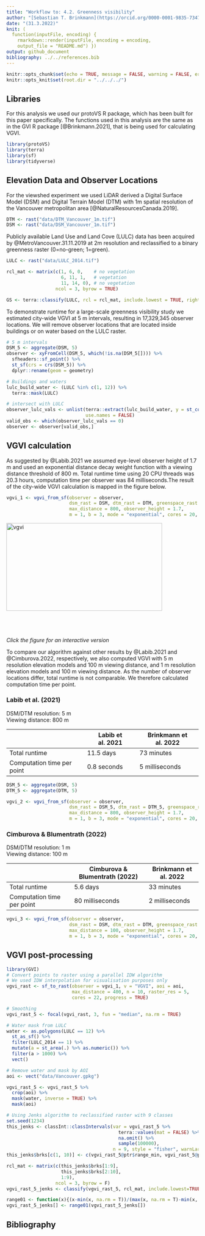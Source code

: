 ```yaml
---
title: "Workflow to: 4.2. Greenness visibility"
author: "[Sebastian T. Brinkmann](https://orcid.org/0000-0001-9835-7347)"
date: "(31.3.2022)"
knit: (
  function(inputFile, encoding) {
    rmarkdown::render(inputFile, encoding = encoding,
    output_file = "README.md") })
output: github_document
bibliography: ../../references.bib  
---
```


```r
knitr::opts_chunk$set(echo = TRUE, message = FALSE, warning = FALSE, error = FALSE, eval = FALSE)
knitr::opts_knit$set(root.dir = "../../../")
```

## Libraries

For this analysis we used our protoVS R package, which has been built for this paper specifically. The functions used in this analysis are the same as in the GVI R package [@Brinkmann.2021], that is being used for calculating VGVI.

```r
library(protoVS)
library(terra)
library(sf)
library(tidyverse)
```

## Elevation Data and Observer Locations

For the viewshed experiment we used LiDAR derived a Digital Surface Model (DSM) and Digital Terrain Model (DTM) with 1m spatial resolution of the Vancouver metropolitan area [@NaturalResourcesCanada.2019].

```r
DTM <- rast("data/DTM_Vancouver_1m.tif")
DSM <- rast("data/DSM_Vancouver_1m.tif")
```

Publicly available Land Use and Land Cove (LULC) data has been acquired by @MetroVancouver.31.11.2019 at 2m resolution and reclassified to a binary greenness raster (0=no-green; 1=green).

```r
LULC <- rast("data/LULC_2014.tif")

rcl_mat <- matrix(c(1, 6, 0,    # no vegetation
                    6, 11, 1,   # vegetation
                    11, 14, 0), # no vegetation
                  ncol = 3, byrow = TRUE)

GS <- terra::classify(LULC, rcl = rcl_mat, include.lowest = TRUE, right = FALSE)
```

To demonstrate runtime for a large-scale greenness visibility study we estimated city-wide VGVI at 5 m intervals, resulting in 17,329,345 observer locations. We will remove observer locations that are located inside buildings or on water based on the LULC raster.

```r
# 5 m intervals
DSM_5 <- aggregate(DSM, 5)
observer <- xyFromCell(DSM_5, which(!is.na(DSM_5[]))) %>% 
  sfheaders::sf_point() %>% 
  st_sf(crs = crs(DSM_5)) %>%
  dplyr::rename(geom = geometry)

# Buildings and waters
lulc_build_water <- (LULC %in% c(1, 12)) %>% 
  terra::mask(LULC)

# intersect with LULC
observer_lulc_vals <- unlist(terra::extract(lulc_build_water, y = st_coordinates(observer)),
                             use.names = FALSE)
valid_obs <- which(observer_lulc_vals == 0)
observer <- observer[valid_obs,]
```

## VGVI calculation

As suggested by @Labib.2021 we assumed eye-level observer height of 1.7 m and used an exponential distance decay weight function with a viewing distance threshold of 800 m. Total runtime time using 20 CPU threads was 20.3 hours, computation time per observer was 84 milliseconds.The result of the city-wide VGVI calculation is mapped in the figure below.

```r
vgvi_1 <- vgvi_from_sf(observer = observer,
                       dsm_rast = DSM, dtm_rast = DTM, greenspace_rast = GS,
                       max_distance = 800, observer_height = 1.7,
                       m = 1, b = 3, mode = "exponential", cores = 20, progress = TRUE)
```

<div style="position: relative; padding-bottom: 56.25%; height: 0; overflow: hidden;">
  <a target="_blank" rel="noopener noreferrer" href="https://bit.ly/3r6IyNR">
     <img alt="vgvi" src="VGVI Vancouver_600dpi.png"
     style="position: absolute; top: 0; left: 0; width: 90%; height: 90%;">
  </a>
</div>
*Click the figure for an interactive version*

To compare our algorithm against other results by @Labib.2021 and @Cimburova.2022, respectively, we also computed VGVI with 5 m resolution elevation models and 100 m viewing distance, and 1 m resolution elevation models and 100 m viewing distance. As the number of observer locations differ, total runtime is not comparable. We therefore calculated computation time per point.

### Labib et al. (2021)

DSM/DTM resolution: 5 m\
Viewing distance: 800 m

|                            | Labib et al. 2021 | Brinkmann et al. 2022 |
|----------------------------|-------------------|-----------------------|
| Total runtime              | 11.5 days         | 73 minutes            |
| Computation time per point | 0.8 seconds       | 5 milliseconds        |

```r
DSM_5 <- aggregate(DSM, 5)
DTM_5 <- aggregate(DTM, 5)

vgvi_2 <- vgvi_from_sf(observer = observer,
                       dsm_rast = DSM_5, dtm_rast = DTM_5, greenspace_rast = GS,
                       max_distance = 800, observer_height = 1.7,
                       m = 1, b = 3, mode = "exponential", cores = 20, progress = TRUE)
```

### Cimburova & Blumentrath (2022)

DSM/DTM resolution: 1 m\
Viewing distance: 100 m

|                            | Cimburova & Blumentrath (2022) | Brinkmann et al. 2022 |
|----------------------------|--------------------------------|-----------------------|
| Total runtime              | 5.6 days                       | 33 minutes            |
| Computation time per point | 80 milliseconds                | 2 milliseconds        |

```r
vgvi_3 <- vgvi_from_sf(observer = observer,
                       dsm_rast = DSM, dtm_rast = DTM, greenspace_rast = GS,
                       max_distance = 100, observer_height = 1.7,
                       m = 1, b = 3, mode = "exponential", cores = 20, progress = TRUE)
```

## VGVI post-processing
```r
library(GVI)
# Convert points to raster using a parallel IDW algorithm
# We used IDW interpolation for visualisation purposes only
vgvi_rast <- sf_to_rast(observer = vgvi_1, v = "VGVI", aoi = aoi,
                        max_distance = 400, n = 10, raster_res = 5,
                        cores = 22, progress = TRUE)

# Smoothing
vgvi_rast_5 <- focal(vgvi_rast, 3, fun = "median", na.rm = TRUE)

# Water mask from LULC
water <- as.polygons(LULC == 12) %>% 
  st_as_sf() %>% 
  filter(LULC_2014 == 1) %>% 
  mutate(a = st_area(.) %>% as.numeric()) %>% 
  filter(a > 1000) %>% 
  vect()

# Remove water and mask by AOI
aoi <- vect("data/Vancouver.gpkg")

vgvi_rast_5 <- vgvi_rast_5 %>% 
  crop(aoi) %>% 
  mask(water, inverse = TRUE) %>% 
  mask(aoi)

# Using Jenks algorithm to reclassified raster with 9 classes
set.seed(1234)
this_jenks <- classInt::classIntervals(var = vgvi_rast_5 %>% 
                                         terra::values(mat = FALSE) %>% 
                                         na.omit() %>%
                                         sample(100000),
                                       n = 9, style = "fisher", warnLargeN = FALSE)
this_jenks$brks[c(1, 10)] <- c(vgvi_rast_5@ptr$range_min, vgvi_rast_5@ptr$range_max)

rcl_mat <- matrix(c(this_jenks$brks[1:9],
                    this_jenks$brks[2:10],
                    1:9),
                  ncol = 3, byrow = F)
vgvi_rast_5_jenks <- classify(vgvi_rast_5, rcl_mat, include.lowest=TRUE)

range01 <- function(x){(x-min(x, na.rm = T))/(max(x, na.rm = T)-min(x, na.rm = T))}
vgvi_rast_5_jenks[] <- range01(vgvi_rast_5_jenks[])
```

## Bibliography
